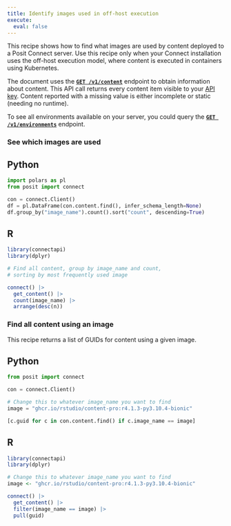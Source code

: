```yaml
---
title: Identify images used in off-host execution
execute:
  eval: false
---
```


This recipe shows how to find what images are used by content deployed to a Posit Connect server.
Use this recipe only when your Connect installation uses the off-host
execution model, where content is executed in containers using Kubernetes.

The document uses the **[`GET /v1/content`](../../api/#get-/v1/content)** endpoint to obtain information about content.
This API call returns every content item visible to your [API key](../../user/api-keys/index.md).
Content reported with a missing value is either incomplete or static (needing no runtime).

To see all environments available on your server, you could query the **[`GET /v1/environments`](../../api/#get-/v1/environments)** endpoint.

### See which images are used

::: {.panel-tabset group="language"}
## Python

```python
import polars as pl
from posit import connect

con = connect.Client()
df = pl.DataFrame(con.content.find(), infer_schema_length=None)
df.group_by("image_name").count().sort("count", descending=True)
```

## R

```r
library(connectapi)
library(dplyr)

# Find all content, group by image_name and count,
# sorting by most frequently used image

connect() |>
  get_content() |>
  count(image_name) |>
  arrange(desc(n))
```

:::

### Find all content using an image

This recipe returns a list of GUIDs for content using a given image.

::: {.panel-tabset group="language"}
## Python

```python
from posit import connect

con = connect.Client()

# Change this to whatever image_name you want to find
image = "ghcr.io/rstudio/content-pro:r4.1.3-py3.10.4-bionic"

[c.guid for c in con.content.find() if c.image_name == image]
```

## R

```r
library(connectapi)
library(dplyr)

# Change this to whatever image_name you want to find
image <- "ghcr.io/rstudio/content-pro:r4.1.3-py3.10.4-bionic"

connect() |>
  get_content() |>
  filter(image_name == image) |>
  pull(guid)
```

:::

